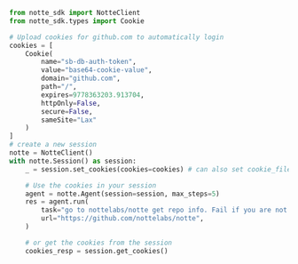 ```python upload_cookies.py
from notte_sdk import NotteClient
from notte_sdk.types import Cookie

# Upload cookies for github.com to automatically login
cookies = [
    Cookie(
        name="sb-db-auth-token",
        value="base64-cookie-value",
        domain="github.com",
        path="/",
        expires=9778363203.913704,
        httpOnly=False,
        secure=False,
        sameSite="Lax"
    )
]
# create a new session
notte = NotteClient()
with notte.Session() as session:
	_ = session.set_cookies(cookies=cookies) # can also set cookie_file="path/to/cookies.json"

	# Use the cookies in your session
	agent = notte.Agent(session=session, max_steps=5)
	res = agent.run(
		task="go to nottelabs/notte get repo info. Fail if you are not logged in",
		url="https://github.com/nottelabs/notte",
	)

	# or get the cookies from the session
	cookies_resp = session.get_cookies()
```